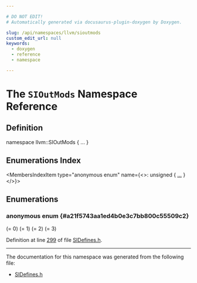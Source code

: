 ```yaml
---

# DO NOT EDIT!
# Automatically generated via docusaurus-plugin-doxygen by Doxygen.

slug: /api/namespaces/llvm/sioutmods
custom_edit_url: null
keywords:
  - doxygen
  - reference
  - namespace

---
```





# The `SIOutMods` Namespace Reference

<DoxygenPage pluginConfig={pluginConfig}>



## Definition

<CodeBlock>namespace llvm::SIOutMods &#123; ... &#125;</CodeBlock>

## Enumerations Index

<MembersIndex>

<MembersIndexItem
  type="anonymous enum"
  name={<>: unsigned &#123; <a href="#a21f5743aa1ed4b0e3c7bb800c55509c2">...</a> &#125;</>}>
</MembersIndexItem>

</MembersIndex>


<SectionDefinition>

## Enumerations

### anonymous enum  {#a21f5743aa1ed4b0e3c7bb800c55509c2}

<MemberDefinition
  prototype="anonymous enum : unsigned">

<EnumerationList title="Enumeration values">

<Link id="a21f5743aa1ed4b0e3c7bb800c55509c2a5d23498485b506b1e1d273dc41bcb517" />
<EnumerationListItem name="NONE">
 (= 0)
</EnumerationListItem>

<Link id="a21f5743aa1ed4b0e3c7bb800c55509c2a6331f8be2ffd9ba4cb0d472c87e3848b" />
<EnumerationListItem name="MUL2">
 (= 1)
</EnumerationListItem>

<Link id="a21f5743aa1ed4b0e3c7bb800c55509c2a9ad8a7e9d3feac232ad68a34719110f0" />
<EnumerationListItem name="MUL4">
 (= 2)
</EnumerationListItem>

<Link id="a21f5743aa1ed4b0e3c7bb800c55509c2ae39e7379dfd9f1b656000322b9ace2b8" />
<EnumerationListItem name="DIV2">
 (= 3)
</EnumerationListItem>

</EnumerationList>

Definition at line <a href="/docs/api/files/lib/lib/target/lib/target/amdgpu/sidefines-h/#l00299">299</a> of file <a href="/docs/api/files/lib/lib/target/lib/target/amdgpu/sidefines-h">SIDefines.h</a>.
</MemberDefinition>

</SectionDefinition>

<hr/>

The documentation for this namespace was generated from the following file:

<ul>
<li><a href="/docs/api/files/lib/lib/target/lib/target/amdgpu/sidefines-h">SIDefines.h</a></li>
</ul>

</DoxygenPage>
